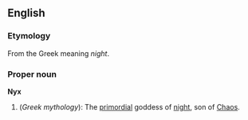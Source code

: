 ==English==
===Etymology===
From the Greek meaning ''night''.

===Proper noun===
'''Nyx'''
{{wikipedia}}
# (''Greek mythology''): The [[primordial]] goddess of [[night]], son of [[Chaos]].